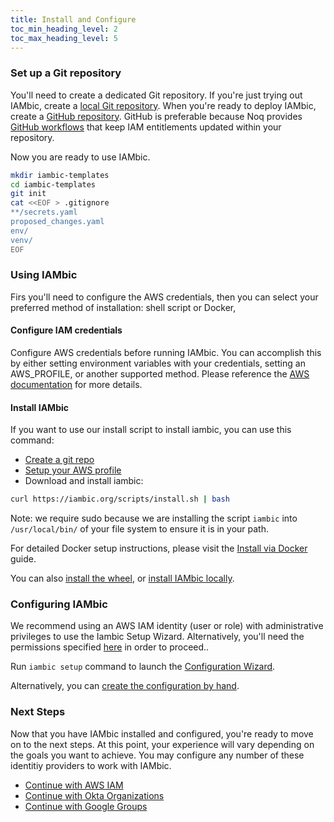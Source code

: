 ```yaml
---
title: Install and Configure
toc_min_heading_level: 2
toc_max_heading_level: 5
---
```


### Set up a Git repository

You'll need to create a dedicated Git repository. If you're just trying out IAMbic, create a [local Git repository](/technical_reference/installation/local_git_repo).
When you're ready to deploy IAMbic, create a [GitHub repository](https://docs.github.com/en/get-started/quickstart/create-a-repo).
GitHub is preferable because Noq provides [GitHub workflows](/getting_started/github) that keep IAM entitlements updated within your repository.

Now you are ready to use IAMbic.
```bash
mkdir iambic-templates
cd iambic-templates
git init
cat <<EOF > .gitignore
**/secrets.yaml
proposed_changes.yaml
env/
venv/
EOF
```

### Using IAMbic

Firs you'll need to configure the AWS credentials, then you can select your preferred method of installation: shell script or Docker,

#### Configure IAM credentials

Configure AWS credentials before running IAMbic. You can accomplish this by either setting environment variables with your credentials, setting an AWS_PROFILE, or another supported method.
Please reference the [AWS documentation](https://docs.aws.amazon.com/cli/latest/userguide/cli-configure-envvars.html) for more details.

#### Install IAMbic

If you want to use our install script to install iambic, you can use this command:

* [Create a git repo](./install_and_configure#set-up-a-git-repository)
* [Setup your AWS profile](./install_and_configure#configure-iam-credentials)
* Download and install iambic:
```bash
curl https://iambic.org/scripts/install.sh | bash
```

Note: we require sudo because we are installing the script `iambic` into `/usr/local/bin/` of your file system to ensure it is in your path.

For detailed Docker setup instructions, please visit the [Install via Docker](/technical_reference/installation/install_via_docker) guide.

You can also [install the wheel](/technical_reference/installation/install_via_the_wheel), or [install IAMbic locally](/technical_reference/installation/download_the_repo). <!-- #TODO why would I want these options? We need one liner each about what benefit they offer or about what circumstance might make me choose them. -->

### Configuring IAMbic

We recommend using an AWS IAM identity (user or role) with administrative privileges
to use the Iambic Setup Wizard. Alternatively, you'll need the permissions specified [here](/technical_reference/aws_permissions_for_setup_wizard)
in order to proceed..

Run `iambic setup` command to launch the [Configuration Wizard](/how_to_guides/configure_iambic_with_wizard).

Alternatively, you can [create the configuration by hand](/how_to_guides/manually_create_the_configuration).


### Next Steps

Now that you have IAMbic installed and configured, you're ready to move on to the next steps. At this point, your experience will vary depending on the goals you want to achieve. You may configure any number of these identitiy providers to work with IAMbic.

- [Continue with AWS IAM](./aws)
- [Continue with Okta Organizations](./okta)
- [Continue with Google Groups](./google)

